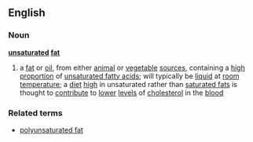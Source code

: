 ==English==
===Noun===
{{wikipedia}}
'''[[unsaturated]] [[fat]]'''
#a [[fat]] or [[oil]], from either [[animal]] or [[vegetable]] [[source]]s, containing a [[high]] [[proportion]] of [[unsaturated fatty acid]]s; will typically be [[liquid]] at [[room temperature]]; a [[diet]] [[high]] in unsaturated rather than [[saturated fat]]s is thought to [[contribute]] to [[lower]] [[level]]s of [[cholesterol]] in the [[blood]]
===Related terms===
*[[polyunsaturated fat]]
